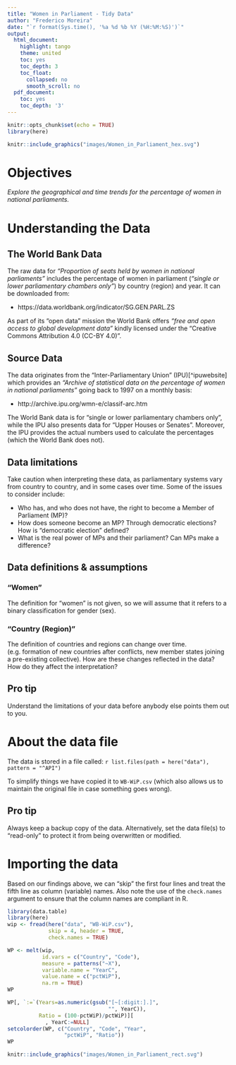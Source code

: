 ```yaml
---
title: "Women in Parliament - Tidy Data"
author: "Frederico Moreira"
date: "`r format(Sys.time(), '%a %d %b %Y (%H:%M:%S)')`"
output:
  html_document:
    highlight: tango
    theme: united
    toc: yes
    toc_depth: 3
    toc_float:
      collapsed: no
      smooth_scroll: no
  pdf_document:
    toc: yes
    toc_depth: '3'
---
```



```r
knitr::opts_chunk$set(echo = TRUE)
library(here)
```

```r
knitr::include_graphics("images/Women_in_Parliament_hex.svg")
```


# Objectives

*Explore the geographical and time trends for the percentage of women in 
national parliaments.*

# Understanding the Data

## The World Bank Data 

The raw data for *"Proportion of seats held by women in national parliaments"* 
includes the percentage of women in parliament (_"single or lower parliamentary chambers 
only"_) by country (region) and year. It can be downloaded from:

- https://data.worldbank.org/indicator/SG.GEN.PARL.ZS 

As part of its "open data" mission the World Bank offers _"free and open access 
to global development data"_ kindly licensed under the "Creative Commons Attribution 
4.0 (CC-BY 4.0)".

## Source Data

The data originates from the "Inter-Parliamentary Union" (IPU)[^ipuwebsite] which
provides an *_"Archive of statistical data on the percentage of women in 
national parliaments"_* going back to 1997 on a monthly basis:

- http://archive.ipu.org/wmn-e/classif-arc.htm

The World Bank data is for “single or lower parliamentary chambers only”, while 
the IPU also presents data for “Upper Houses or Senates”. Moreover, the IPU provides 
the actual numbers used to calculate the percentages (which the World Bank does not).

## Data limitations

Take caution when interpreting these data, as parliamentary systems vary from country 
to country, and in some cases over time. Some of the issues to consider include:

- Who has, and who does not have, the right to become a Member of Parliament (MP)?
- How does someone become an MP? Through democratic elections? How is "democratic
election" defined? 
- What is the real power of MPs and their parliament? Can MPs make a difference?

## Data definitions & assumptions

### "Women"

The definition for “women” is not given, so we will assume that it refers to a 
binary classification for gender (sex).

### "Country (Region)"

The definition of countries and regions can change over time.  (e.g. formation of new
countries after conflicts, new member states joining a pre-existing collective). 
How are these changes reflected in the data? How do they affect the interpretation? 

## Pro tip

Understand the limitations of your data before anybody else points them out to you. 

# About the data file

The data is stored in a file called: ``r list.files(path = here("data"), pattern = "^API")``

To simplify things we have copied it to `WB-WiP.csv` (which also allows us to 
maintain the original file in case something goes wrong).

## Pro tip

Always keep a backup copy of the data. Alternatively, set the data file(s) to 
“read-only” to protect it from being overwritten or modified.

# Importing the data

Based on our findings above, we can "skip" the first four lines and treat the
fifth line as column (variable) names. Also note the use of the `check.names`
argument to ensure that the column names are compliant in R.

```r
library(data.table)
library(here)
wip <- fread(here("data", "WB-WiP.csv"), 
             skip = 4, header = TRUE,
             check.names = TRUE)
```

```r
WP <- melt(wip,
           id.vars = c("Country", "Code"),
           measure = patterns("~X"),
           variable.name = "YearC",
           value.name = c("pctWiP"),
           na.rm = TRUE)
WP
```

```r
WP[, `:=`(Years=as.numeric(gsub("[~[:digit:].]",
                                "", YearC)),
          Ratio = (100-pctWiP)/pctWiP)][
            , YearC:=NULL]
setcolorder(WP, c("Country", "Code", "Year",
                  "pctWiP", "Ratio"))
WP
```




```r
knitr::include_graphics("images/Women_in_Parliament_rect.svg")
```

